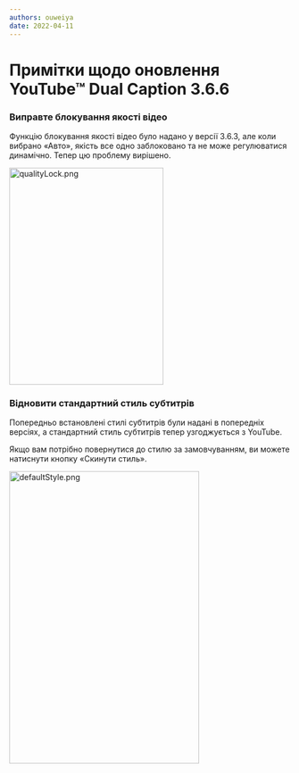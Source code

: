 ```yaml
---
authors: ouweiya
date: 2022-04-11
---
```





# Примітки щодо оновлення YouTube™ Dual Caption 3.6.6

 ### Виправте блокування якості відео

 Функцію блокування якості відео було надано у версії 3.6.3, але коли вибрано «Авто», якість все одно заблоковано та не може регулюватися динамічно. Тепер цю проблему вирішено.

<img src={qualityLock} alt="qualityLock.png" width="276" height="389" />

### Відновити стандартний стиль субтитрів

Попередньо встановлені стилі субтитрів були надані в попередніх версіях, а стандартний стиль субтитрів тепер узгоджується з YouTube.

Якщо вам потрібно повернутися до стилю за замовчуванням, ви можете натиснути кнопку «Скинути стиль».

<img src={defaultStyle} alt="defaultStyle.png" width="340" height="524" />

<WebStore />